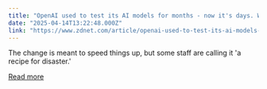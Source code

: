 ```yaml
---
title: "OpenAI used to test its AI models for months - now it's days. Why that matters"
date: "2025-04-14T13:22:48.000Z"
link: "https://www.zdnet.com/article/openai-used-to-test-its-ai-models-for-months-now-its-days-why-that-matters/"
---
```


The change is meant to speed things up, but some staff are calling it 'a recipe for disaster.'

[Read more](https://www.zdnet.com/article/openai-used-to-test-its-ai-models-for-months-now-its-days-why-that-matters/)
